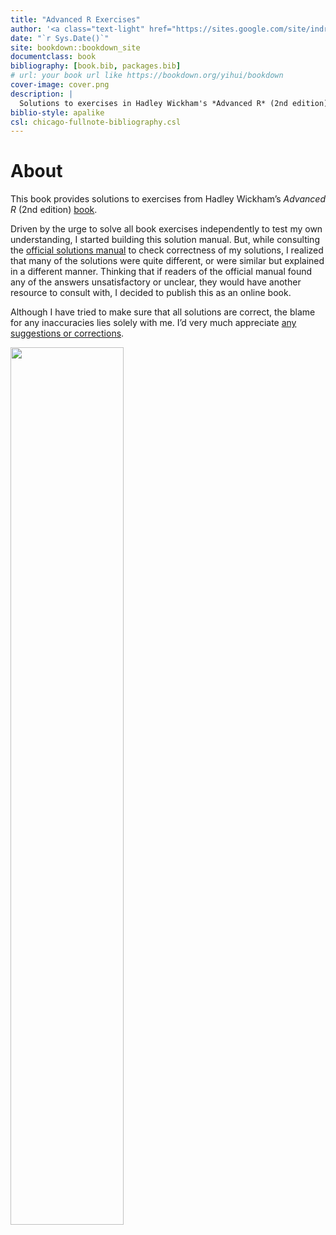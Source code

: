 ```yaml
--- 
title: "Advanced R Exercises"
author: '<a class="text-light" href="https://sites.google.com/site/indrajeetspatilmorality/">Indrajeet Patil</a>'
date: "`r Sys.Date()`"
site: bookdown::bookdown_site
documentclass: book
bibliography: [book.bib, packages.bib]
# url: your book url like https://bookdown.org/yihui/bookdown
cover-image: cover.png
description: |
  Solutions to exercises in Hadley Wickham's *Advanced R* (2nd edition) book.
biblio-style: apalike
csl: chicago-fullnote-bibliography.csl
---
```


# About {-}

This book provides solutions to exercises from Hadley Wickham's _Advanced R_ (2nd edition) [book](https://adv-r.hadley.nz/).

Driven by the urge to solve all book exercises independently to test my own understanding, I started building this solution manual. But, while consulting the [official solutions manual](https://advanced-r-solutions.rbind.io/index.html) to check correctness of my solutions, I realized that many of the solutions were quite different, or were similar but explained in a different manner. Thinking that if readers of the official manual found any of the answers unsatisfactory or unclear, they would have another resource to consult with, I decided to publish this as an online book.

Although I have tried to make sure that all solutions are correct, the blame for any inaccuracies lies solely with me. I'd very much appreciate [any suggestions or corrections](https://github.com/IndrajeetPatil/Advanced-R-exercises/issues).

<img src="cover.png" width="60%" />
